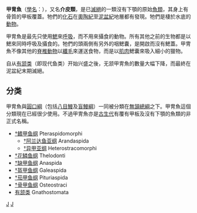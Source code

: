 {{Automatic taxobox
| taxon = Agnatha
| authority = 
| name = 無頷總綱
| fossil_range = {{fossil range|奧陶紀|泥盆紀|latest=0}}演化支[[有颔下门|有颔类]]幸存至今。
| image = Ostracoderm.jpg
| status = fossil
}}

'''甲冑魚'''（[[學名|學名]]：{{lang|la|Ostracoderms}}），又名'''介皮類'''，是已[[滅絕|滅絕]]的一類沒有下顎的原始[[魚類|魚類]]，其身上有骨質的甲板覆蓋。牠們的[[化石|化石]]在[[奧陶紀|奧陶紀]]至[[泥盆紀|泥盆紀]]地層都有發現。牠們是棲於水底的[[動物|動物]]。

甲冑魚是最先只使用[[鰓|鰓]]來[[呼吸|呼吸]]，而不用來攝食的動物。所有其他之前的生物都是以鰓來同時呼吸及攝食的。牠們的頭兩側有另外的咽鰓囊，是開啟而沒有鰓蓋。甲冑魚不像其他的[[脊椎動物|脊椎動物]]以[[纖毛|纖毛]]來運送食物，而是以[[肌肉|肌肉]]鰓囊來吸入細小的獵物。

自从[[有颔下门|有颔类]]（即现代鱼类）开始兴盛之後，无颔甲冑魚的數量大幅下降，而最終在泥盆紀末期滅絕。

==分类==
甲冑魚與[[圓口綱|圓口綱]]（包括[[八目鰻|八目鰻]]及[[盲鰻綱|盲鰻綱]]）一同被分類在[[無頷總綱|無頷總綱]]之下。甲冑魚這個分類現在已經很少使用。不過甲冑魚亦是[[古生代|古生代]]有覆有甲板及沒有下顎的魚類的非正式名稱。
* [[滅絕|†]][[鳍甲鱼纲|鳍甲鱼纲]] Pteraspidomorphi
** [[滅絕|†]][[阿兰达鱼亚纲|阿兰达鱼亚纲]] Arandaspida
** [[滅絕|†]][[异甲亚纲|异甲亚纲]] Heterostracomorphi
* [[滅絕|†]][[花鳞鱼纲|花鳞鱼纲]] Thelodonti
* [[滅絕|†]][[缺甲鱼纲|缺甲鱼纲]] Anaspida
* [[滅絕|†]][[盔甲鱼纲|盔甲鱼纲]] Galeaspida
* [[滅絕|†]][[茄甲鱼纲|茄甲鱼纲]] Pituriaspida
* [[滅絕|†]][[骨甲鱼纲|骨甲鱼纲]] Osteostraci
* [[有颔下门|有颔类]] Gnathostomata
{{魚類演化}}
{{taxonbar}}

[[Category:無頜總綱|J]]
[[Category:古生物|J]]